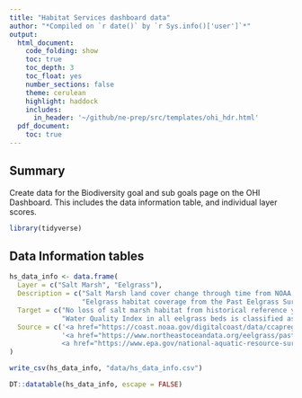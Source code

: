 ```yaml
---
title: "Habitat Services dashboard data"
author: "*Compiled on `r date()` by `r Sys.info()['user']`*"
output: 
  html_document:
    code_folding: show
    toc: true
    toc_depth: 3
    toc_float: yes
    number_sections: false
    theme: cerulean
    highlight: haddock
    includes: 
      in_header: '~/github/ne-prep/src/templates/ohi_hdr.html'
  pdf_document:
    toc: true
---
```


## Summary

Create data for the Biodiversity goal and sub goals page on the OHI Dashboard. This includes the data information table, and individual layer scores.

```r
library(tidyverse)
```


## Data Information tables

```r
hs_data_info <- data.frame(
  Layer = c("Salt Marsh", "Eelgrass"),
  Description = c("Salt Marsh land cover change through time from NOAA's Coastal Change Analysis Program (C-CAP)",
                  "Eelgrass habitat coverage from the Past Eelgrass Surveys data layer from the Northeast Data Portal plus Water quality index values for all eelgrass beds from the EPA's National Coastal Condition Assessment Water Quality Index data"),
  Target = c("No loss of salt marsh habitat from historical reference year (~1850’s)",
             "Water Quality Index in all eelgrass beds is classified as “Good” by the EPA"),
  Source = c('<a href="https://coast.noaa.gov/digitalcoast/data/ccapregional.html">NOAA Coastal Change Analysis Program (C-CAP)</a>',
             '<a href="https://www.northeastoceandata.org/eelgrass/past-eelgrass-surveys/">NE Ocean Data Portal</a>
             <a href="https://www.epa.gov/national-aquatic-resource-surveys/ncca">EPA National Coastal Condition Assessment</a>')
)

write_csv(hs_data_info, "data/hs_data_info.csv")

DT::datatable(hs_data_info, escape = FALSE)
```
